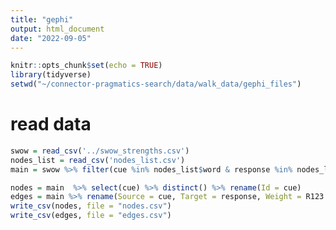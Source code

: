 ```yaml
---
title: "gephi"
output: html_document
date: "2022-09-05"
---
```


```r
knitr::opts_chunk$set(echo = TRUE)
library(tidyverse)
setwd("~/connector-pragmatics-search/data/walk_data/gephi_files")

```

# read data
```r
swow = read_csv('../swow_strengths.csv')
nodes_list = read_csv('nodes_list.csv')
main = swow %>% filter(cue %in% nodes_list$word & response %in% nodes_list$word)

nodes = main  %>% select(cue) %>% distinct() %>% rename(Id = cue)
edges = main %>% rename(Source = cue, Target = response, Weight = R123.Strength)
write_csv(nodes, file = "nodes.csv")
write_csv(edges, file = "edges.csv")

```

